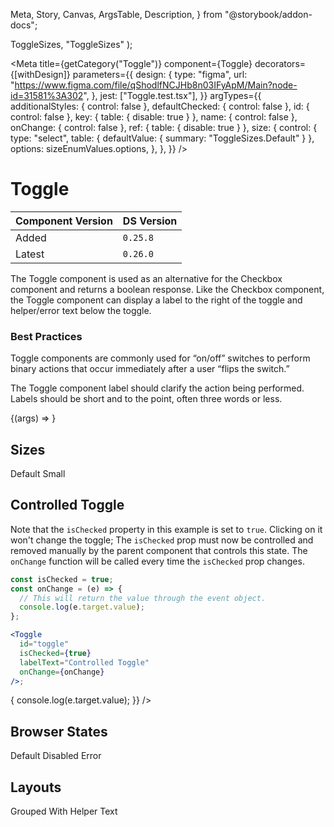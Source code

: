   Meta,
  Story,
  Canvas,
  ArgsTable,
  Description,
} from "@storybook/addon-docs";


  ToggleSizes,
  "ToggleSizes"
);

<Meta
  title={getCategory("Toggle")}
  component={Toggle}
  decorators={[withDesign]}
  parameters={{
    design: {
      type: "figma",
      url: "https://www.figma.com/file/qShodlfNCJHb8n03IFyApM/Main?node-id=31581%3A302",
    },
    jest: ["Toggle.test.tsx"],
  }}
  argTypes={{
    additionalStyles: { control: false },
    defaultChecked: { control: false },
    id: { control: false },
    key: { table: { disable: true } },
    name: { control: false },
    onChange: { control: false },
    ref: { table: { disable: true } },
    size: {
      control: {
        type: "select",
        table: { defaultValue: { summary: "ToggleSizes.Default" } },
        options: sizeEnumValues.options,
      },
    },
  }}
/>

# Toggle

| Component Version | DS Version |
| ----------------- | ---------- |
| Added             | `0.25.8`   |
| Latest            | `0.26.0`   |

<Description of={Toggle} />

The Toggle component is used as an alternative for the Checkbox component and returns a boolean response. Like the Checkbox component, the Toggle component can display a label to the right of the toggle and helper/error text below the toggle.

### Best Practices

Toggle components are commonly used for “on/off” switches to perform binary actions that occur immediately after a user “flips the switch.”

The Toggle component label should clarify the action being performed. Labels should be short and to the point, often three words or less.

<Canvas>
  <Story
    name="Toggle"
    args={{
      additionalStyles: undefined,
      defaultChecked: false,
      helperText: "This is the helper text!",
      id: "toggle-1",
      invalidText: "",
      isChecked: undefined,
      isDisabled: false,
      isInvalid: false,
      isRequired: false,
      labelText: "Test Label",
      name: "toggle-1",
      onChange: undefined,
      size: "ToogleSizes.Large",
    }}
  >
    {(args) => <Toggle {...args} size={sizeEnumValues.getValue(args.size)} />}
  </Story>
</Canvas>

<ArgsTable story="Toggle" />

## Sizes

<Canvas>
  <DSProvider>
    <SimpleGrid columns="2">
      <VStack align="left" spacing="s">
        <Heading level={3}>Default</Heading>
        <Toggle defaultChecked={true} id="default-checked" labelText="On" />
        <Toggle id="default" labelText="Off" />
      </VStack>
      <VStack align="left" spacing="s">
        <Heading level={3}>Small</Heading>
        <Toggle
          defaultChecked={true}
          id="small-checked"
          size={ToggleSizes.Small}
          labelText="On"
        />
        <Toggle id="default-small" size={ToggleSizes.Small} labelText="Off" />
      </VStack>
    </SimpleGrid>
  </DSProvider>
</Canvas>

## Controlled Toggle

Note that the `isChecked` property in this example is set to `true`. Clicking
on it won't change the toggle; The `isChecked` prop must now be controlled
and removed manually by the parent component that controls this state. The
`onChange` function will be called every time the `isChecked` prop changes.

```jsx
const isChecked = true;
const onChange = (e) => {
  // This will return the value through the event object.
  console.log(e.target.value);
};

<Toggle
  id="toggle"
  isChecked={true}
  labelText="Controlled Toggle"
  onChange={onChange}
/>;
```

<Canvas>
  <DSProvider>
    <Toggle
      id="toggle"
      isChecked={true}
      labelText="Controlled Toggle"
      onChange={(e) => {
        console.log(e.target.value);
      }}
    />
  </DSProvider>
</Canvas>

## Browser States

<Canvas>
  <DSProvider>
    <SimpleGrid columns="3">
      <VStack align="left" spacing="s">
        <Heading level={3}>Default</Heading>
        <Toggle defaultChecked={true} id="checked-default2" labelText="On" />
        <Toggle id="default2" labelText="Off" />
      </VStack>
      <VStack align="left" spacing="s">
        <Heading level={3}>Disabled</Heading>
        <Toggle
          defaultChecked={true}
          id="disabled-checked"
          isDisabled={true}
          labelText="On"
        />
        <Toggle id="disabled2" isDisabled={true} labelText="Off" />
      </VStack>
      <VStack align="left" spacing="s">
        <Heading level={3}>Error</Heading>
        <Toggle
          defaultChecked={true}
          id="error-default"
          isInvalid={true}
          labelText="On"
        />
        <Toggle id="error2" isInvalid={true} labelText="Off" />
      </VStack>
    </SimpleGrid>
  </DSProvider>
</Canvas>

## Layouts

<Canvas>
  <DSProvider>
    <SimpleGrid columns="2">
      <VStack align="left" spacing="s">
        <Heading level={3}>Grouped</Heading>
        <Toggle defaultChecked={true} id="layout1" labelText="On" />
        <Toggle defaultChecked={true} id="layout2" labelText="On" />
        <Toggle defaultChecked={true} id="layout3" labelText="On" />
        <Toggle defaultChecked={true} id="layout4" labelText="On" />
        <Toggle defaultChecked={true} id="layout5" labelText="On" />
      </VStack>
      <VStack align="left" spacing="s">
        <Heading level={3}>With Helper Text</Heading>
        <Toggle
          defaultChecked={true}
          helperText="Component Helper Text"
          id="helper-text"
          labelText="On"
        />
      </VStack>
    </SimpleGrid>
  </DSProvider>
</Canvas>
